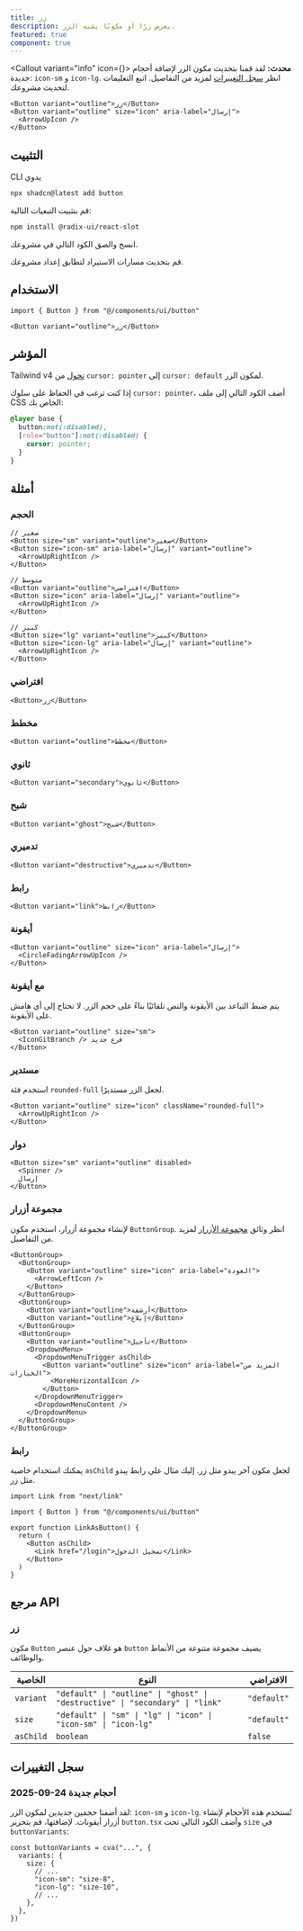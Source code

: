 ```yaml
---
title: زر
description: يعرض زرًا أو مكونًا يشبه الزر.
featured: true
component: true
---
```



<Callout variant="info" icon={<InfoIcon />}>
**محدث:** لقد قمنا بتحديث مكون الزر لإضافة أحجام جديدة: `icon-sm` و `icon-lg`. انظر [سجل التغييرات](/docs/components/button#changelog) لمزيد من التفاصيل. اتبع التعليمات لتحديث مشروعك.

</Callout>

<ComponentPreview name="button-demo" description="زر" className="mb-4" />

```tsx showLineNumbers
<Button variant="outline">زر</Button>
<Button variant="outline" size="icon" aria-label="إرسال">
  <ArrowUpIcon />
</Button>
```

## التثبيت

<CodeTabs>

<TabsList>
  <TabsTrigger value="cli">CLI</TabsTrigger>
  <TabsTrigger value="manual">يدوي</TabsTrigger>
</TabsList>
<TabsContent value="cli">

```bash
npx shadcn@latest add button
```

</TabsContent>

<TabsContent value="manual">

<Steps>

<Step>قم بتثبيت التبعيات التالية:</Step>

```bash
npm install @radix-ui/react-slot
```

<Step>انسخ والصق الكود التالي في مشروعك.</Step>

<ComponentSource name="button" title="components/ui/button.tsx" />

<Step>قم بتحديث مسارات الاستيراد لتطابق إعداد مشروعك.</Step>

</Steps>

</TabsContent>

</CodeTabs>

## الاستخدام

```tsx
import { Button } from "@/components/ui/button"
```

```tsx
<Button variant="outline">زر</Button>
```

## المؤشر

Tailwind v4 [تحول](https://tailwindcss.com/docs/upgrade-guide#buttons-use-the-default-cursor) من `cursor: pointer` إلى `cursor: default` لمكون الزر.

إذا كنت ترغب في الحفاظ على سلوك `cursor: pointer`، أضف الكود التالي إلى ملف CSS الخاص بك:

```css showLineNumbers title="globals.css"
@layer base {
  button:not(:disabled),
  [role="button"]:not(:disabled) {
    cursor: pointer;
  }
}
```

## أمثلة

### الحجم

<ComponentPreview name="button-size" className="mb-4" />

```tsx
// صغير
<Button size="sm" variant="outline">صغير</Button>
<Button size="icon-sm" aria-label="إرسال" variant="outline">
  <ArrowUpRightIcon />
</Button>

// متوسط
<Button variant="outline">افتراضي</Button>
<Button size="icon" aria-label="إرسال" variant="outline">
  <ArrowUpRightIcon />
</Button>

// كبير
<Button size="lg" variant="outline">كبير</Button>
<Button size="icon-lg" aria-label="إرسال" variant="outline">
  <ArrowUpRightIcon />
</Button>
```

### افتراضي

<ComponentPreview
  name="button-default"
  description="زر أساسي"
  className="mb-4"
/>

```tsx
<Button>زر</Button>
```

### مخطط

<ComponentPreview
  name="button-outline"
  description="زر يستخدم متغير المخطط."
  className="mb-4"
/>

```tsx
<Button variant="outline">مخطط</Button>
```

### ثانوي

<ComponentPreview
  name="button-secondary"
  description="زر ثانوي"
  className="mb-4"
/>

```tsx
<Button variant="secondary">ثانوي</Button>
```

### شبح

<ComponentPreview
  name="button-ghost"
  description="زر يستخدم متغير الشبح"
  className="mb-4"
/>

```tsx
<Button variant="ghost">شبح</Button>
```

### تدميري

<ComponentPreview
  name="button-destructive"
  description="زر تدميري"
  className="mb-4"
/>

```tsx
<Button variant="destructive">تدميري</Button>
```

### رابط

<ComponentPreview
  name="button-link"
  description="زر يستخدم متغير الرابط."
  className="mb-4"
/>

```tsx
<Button variant="link">رابط</Button>
```

### أيقونة

<ComponentPreview
  name="button-icon"
  description="زر أيقونة"
  className="mb-4"
/>

```tsx showLineNumbers
<Button variant="outline" size="icon" aria-label="إرسال">
  <CircleFadingArrowUpIcon />
</Button>
```

### مع أيقونة

يتم ضبط التباعد بين الأيقونة والنص تلقائيًا بناءً على حجم الزر. لا تحتاج إلى أي هامش على الأيقونة.

<ComponentPreview
  name="button-with-icon"
  description="زر مع أيقونة"
  className="mb-4"
/>

```tsx
<Button variant="outline" size="sm">
  <IconGitBranch /> فرع جديد
</Button>
```

### مستدير

استخدم فئة `rounded-full` لجعل الزر مستديرًا.

<ComponentPreview name="button-rounded" className="mb-4" />

```tsx
<Button variant="outline" size="icon" className="rounded-full">
  <ArrowUpRightIcon />
</Button>
```

### دوار

<ComponentPreview
  name="button-loading"
  description="زر بحالة تحميل."
  className="mb-4"
/>

```tsx showLineNumbers
<Button size="sm" variant="outline" disabled>
  <Spinner />
  إرسال
</Button>
```

### مجموعة أزرار

لإنشاء مجموعة أزرار، استخدم مكون `ButtonGroup`. انظر وثائق [مجموعة الأزرار](/docs/components/button-group) لمزيد من التفاصيل.

<ComponentPreview name="button-group-demo" className="mb-4" />

```tsx showLineNumbers
<ButtonGroup>
  <ButtonGroup>
    <Button variant="outline" size="icon" aria-label="العودة">
      <ArrowLeftIcon />
    </Button>
  </ButtonGroup>
  <ButtonGroup>
    <Button variant="outline">أرشفة</Button>
    <Button variant="outline">إبلاغ</Button>
  </ButtonGroup>
  <ButtonGroup>
    <Button variant="outline">تأجيل</Button>
    <DropdownMenu>
      <DropdownMenuTrigger asChild>
        <Button variant="outline" size="icon" aria-label="المزيد من الخيارات">
          <MoreHorizontalIcon />
        </Button>
      </DropdownMenuTrigger>
      <DropdownMenuContent />
    </DropdownMenu>
  </ButtonGroup>
</ButtonGroup>
```

### رابط

يمكنك استخدام خاصية `asChild` لجعل مكون آخر يبدو مثل زر. إليك مثال على رابط يبدو مثل زر.

```tsx showLineNumbers
import Link from "next/link"

import { Button } from "@/components/ui/button"

export function LinkAsButton() {
  return (
    <Button asChild>
      <Link href="/login">تسجيل الدخول</Link>
    </Button>
  )
}
```

## مرجع API

### زر

مكون `Button` هو غلاف حول عنصر `button` يضيف مجموعة متنوعة من الأنماط والوظائف.

| الخاصية   | النوع                                                                          | الافتراضي   |
| --------- | ----------------------------------------------------------------------------- | ----------- |
| `variant` | `"default" \| "outline" \| "ghost" \| "destructive" \| "secondary" \| "link"` | `"default"` |
| `size`    | `"default" \| "sm" \| "lg" \| "icon" \| "icon-sm" \| "icon-lg"`               | `"default"` |
| `asChild` | `boolean`                                                                     | `false`     |

## سجل التغييرات

### 2025-09-24 أحجام جديدة

لقد أضفنا حجمين جديدين لمكون الزر: `icon-sm` و `icon-lg`. تُستخدم هذه الأحجام لإنشاء أزرار أيقونات. لإضافتها، قم بتحرير `button.tsx` وأضف الكود التالي تحت `size` في `buttonVariants`:

```tsx showLineNumbers title="components/ui/button.tsx"
const buttonVariants = cva("...", {
  variants: {
    size: {
      // ...
      "icon-sm": "size-8",
      "icon-lg": "size-10",
      // ...
    },
  },
})
```
